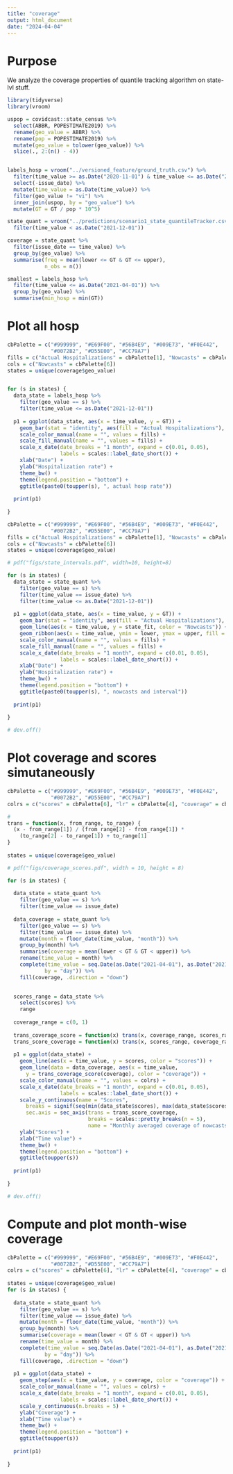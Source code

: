 ```yaml
---
title: "coverage"
output: html_document
date: "2024-04-04"
---
```


# Purpose

We analyze the coverage properties of quantile tracking algorithm on state-lvl stuff.

```r
library(tidyverse)
library(vroom)

uspop = covidcast::state_census %>%
  select(ABBR, POPESTIMATE2019) %>%
  rename(geo_value = ABBR) %>%
  rename(pop = POPESTIMATE2019) %>%
  mutate(geo_value = tolower(geo_value)) %>%
  slice(., 2:(n() - 4))


labels_hosp = vroom("../versioned_feature/ground_truth.csv") %>%
  filter(time_value >= as.Date("2020-11-01") & time_value <= as.Date("2022-07-31")) %>%
  select(-issue_date) %>%
  mutate(time_value = as.Date(time_value)) %>%
  filter(geo_value != "vi") %>%
  inner_join(uspop, by = "geo_value") %>%
  mutate(GT = GT / pop * 10^5)


```


```r
state_quant = vroom("../predictions/scenario1_state_quantileTracker.csv") %>%
  filter(time_value < as.Date("2021-12-01"))
```


```r
coverage = state_quant %>%
  filter(issue_date == time_value) %>%
  group_by(geo_value) %>%
  summarise(freq = mean(lower <= GT & GT <= upper),
            n_obs = n()) 


```

```r
smallest = labels_hosp %>%
  filter(time_value <= as.Date("2021-04-01")) %>%
  group_by(geo_value) %>%
  summarise(min_hosp = min(GT))
```


# Plot all hosp
```r
cbPalette = c("#999999", "#E69F00", "#56B4E9", "#009E73", "#F0E442",
              "#0072B2", "#D55E00", "#CC79A7")
fills = c("Actual Hospitalizations" = cbPalette[1], "Nowcasts" = cbPalette[6])
cols = c("Nowcasts" = cbPalette[6])
states = unique(coverage$geo_value)


for (s in states) {
  data_state = labels_hosp %>%
    filter(geo_value == s) %>%
    filter(time_value <= as.Date("2021-12-01"))
  
  p1 = ggplot(data_state, aes(x = time_value, y = GT)) +
    geom_bar(stat = "identity", aes(fill = "Actual Hospitalizations"), alpha = 0.7) +
    scale_color_manual(name = "", values = fills) +
    scale_fill_manual(name = "", values = fills) +
    scale_x_date(date_breaks = "1 month", expand = c(0.01, 0.05),
                 labels = scales::label_date_short()) +
    xlab("Date") +
    ylab("Hospitalization rate") +
    theme_bw() +
    theme(legend.position = "bottom") +
    ggtitle(paste0(toupper(s), ", actual hosp rate"))
    
  print(p1)
  
}

```


```r
cbPalette = c("#999999", "#E69F00", "#56B4E9", "#009E73", "#F0E442",
              "#0072B2", "#D55E00", "#CC79A7")
fills = c("Actual Hospitalizations" = cbPalette[1], "Nowcasts" = cbPalette[6])
cols = c("Nowcasts" = cbPalette[6])
states = unique(coverage$geo_value)

# pdf("figs/state_intervals.pdf", width=10, height=8)

for (s in states) {
  data_state = state_quant %>%
    filter(geo_value == s) %>%
    filter(time_value == issue_date) %>%
    filter(time_value <= as.Date("2021-12-01"))
  
  p1 = ggplot(data_state, aes(x = time_value, y = GT)) +
    geom_bar(stat = "identity", aes(fill = "Actual Hospitalizations"), alpha = 0.7) +
    geom_line(aes(x = time_value, y = state_fit, color = "Nowcasts")) +
    geom_ribbon(aes(x = time_value, ymin = lower, ymax = upper, fill = "Nowcasts"), alpha = 0.4) +
    scale_color_manual(name = "", values = fills) +
    scale_fill_manual(name = "", values = fills) +
    scale_x_date(date_breaks = "1 month", expand = c(0.01, 0.05),
                 labels = scales::label_date_short()) +
    xlab("Date") +
    ylab("Hospitalization rate") +
    theme_bw() +
    theme(legend.position = "bottom") +
    ggtitle(paste0(toupper(s), ", nowcasts and interval"))
    
  print(p1)
  
}

# dev.off()
```

# Plot coverage and scores simutaneously
```r
cbPalette = c("#999999", "#E69F00", "#56B4E9", "#009E73", "#F0E442",
              "#0072B2", "#D55E00", "#CC79A7")
colrs = c("scores" = cbPalette[6], "lr" = cbPalette[4], "coverage" = cbPalette[2])

# 
trans = function(x, from_range, to_range) {
  (x - from_range[1]) / (from_range[2] - from_range[1]) *
    (to_range[2] - to_range[1]) + to_range[1]
}
          
states = unique(coverage$geo_value)

# pdf("figs/coverage_scores.pdf", width = 10, height = 8)

for (s in states) {
  
  data_state = state_quant %>%
    filter(geo_value == s) %>%
    filter(time_value == issue_date)
  
  data_coverage = state_quant %>%
    filter(geo_value == s) %>%
    filter(time_value == issue_date) %>%
    mutate(month = floor_date(time_value, "month")) %>%
    group_by(month) %>%
    summarise(coverage = mean(lower < GT & GT < upper)) %>%
    rename(time_value = month) %>%
    complete(time_value = seq.Date(as.Date("2021-04-01"), as.Date("2021-11-30"),
            by = "day")) %>%
    fill(coverage, .direction = "down")  
  

  scores_range = data_state %>%
    select(scores) %>%
    range
  
  coverage_range = c(0, 1)
  
  trans_coverage_score = function(x) trans(x, coverage_range, scores_range)
  trans_score_coverage = function(x) trans(x, scores_range, coverage_range)
  
  p1 = ggplot(data_state) +
    geom_line(aes(x = time_value, y = scores, color = "scores")) +
    geom_line(data = data_coverage, aes(x = time_value, 
      y = trans_coverage_score(coverage), color = "coverage")) +
    scale_color_manual(name = "", values = colrs) +
    scale_x_date(date_breaks = "1 month", expand = c(0.01, 0.05),
                 labels = scales::label_date_short()) +
    scale_y_continuous(name = "Scores", 
      breaks = signif(seq(min(data_state$scores), max(data_state$scores), length.out = 5), 3),
      sec.axis = sec_axis(trans = trans_score_coverage,
                          breaks = scales::pretty_breaks(n = 5),
                          name = "Monthly averaged coverage of nowcasts")) +
    ylab("Scores") +
    xlab("Time value") +
    theme_bw() +
    theme(legend.position = "bottom") +
    ggtitle(toupper(s))
    
  print(p1)
  
}

# dev.off()
```



# Compute and plot month-wise coverage

```r
cbPalette = c("#999999", "#E69F00", "#56B4E9", "#009E73", "#F0E442",
              "#0072B2", "#D55E00", "#CC79A7")
colrs = c("scores" = cbPalette[6], "lr" = cbPalette[4], "coverage" = cbPalette[2])
          
states = unique(coverage$geo_value)
for (s in states) {
  
  data_state = state_quant %>%
    filter(geo_value == s) %>%
    filter(time_value == issue_date) %>%
    mutate(month = floor_date(time_value, "month")) %>%
    group_by(month) %>%
    summarise(coverage = mean(lower < GT & GT < upper)) %>%
    rename(time_value = month) %>%
    complete(time_value = seq.Date(as.Date("2021-04-01"), as.Date("2021-11-30"),
            by = "day")) %>%
    fill(coverage, .direction = "down")
  
  p1 = ggplot(data_state) +
    geom_step(aes(x = time_value, y = coverage, color = "coverage")) +
    scale_color_manual(name = "", values = colrs) +
    scale_x_date(date_breaks = "1 month", expand = c(0.01, 0.05),
                 labels = scales::label_date_short()) +
    scale_y_continuous(n.breaks = 5) +
    ylab("Coverage") +
    xlab("Time value") +
    theme_bw() +
    theme(legend.position = "bottom") +
    ggtitle(toupper(s))
    
  print(p1)
  
}
```




